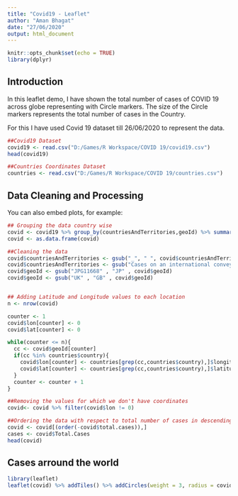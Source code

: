 ---
title: "Covid19 - Leaflet"
author: "Aman Bhagat"
date: "27/06/2020"
output: html_document
---

```{r setup, include=FALSE}
knitr::opts_chunk$set(echo = TRUE)
library(dplyr)
```

## Introduction

In this leaflet demo, I have shown the total number of cases of COVID 19 across globe representing with Circle markers. The size of the Circle markers represents the total number of cases in the Country.

For this I have used Covid 19 dataset till 26/06/2020 to represent the data. 

```{r covid}
##Covid19 Dataset
covid19 <- read.csv("D:/Games/R Workspace/COVID 19/covid19.csv")
head(covid19)

##Countries Coordinates Dataset 
countries <- read.csv("D:/Games/R Workspace/COVID 19/countries.csv")
```

## Data Cleaning and Processing

You can also embed plots, for example:

```{r data cleaning}
## Grouping the data country wise
covid <- covid19 %>% group_by(countriesAndTerritories,geoId) %>% summarize("total.cases" = sum(cases))
covid <- as.data.frame(covid)

##Cleaning the data
covid$countriesAndTerritories <- gsub("_", " ", covid$countriesAndTerritories)
covid$countriesAndTerritories <- gsub("Cases on an international conveyance Japan", "Japan", covid$countriesAndTerritories)
covid$geoId <- gsub("JPG11668" , "JP" , covid$geoId)
covid$geoId <- gsub("UK" , "GB" , covid$geoId)


## Adding Latitude and Longitude values to each location
n <- nrow(covid)

counter <- 1
covid$lon[counter] <- 0
covid$lat[counter] <- 0

while(counter <= n){
  cc <- covid$geoId[counter]
  if(cc %in% countries$country){
    covid$lon[counter] <- countries[grep(cc,countries$country),]$longitude
    covid$lat[counter] <- countries[grep(cc,countries$country),]$latitude
  }
  counter <- counter + 1
}

##Removing the values for which we don't have coordinates
covid<- covid %>% filter(covid$lon != 0)

##Ordering the data with respect to total number of cases in descending order
covid <- covid[(order(-covid$total.cases)),]
cases <- covid$Total.Cases
head(covid)
```

## Cases arround the world

```{r leaflet}
library(leaflet)
leaflet(covid) %>% addTiles() %>% addCircles(weight = 3, radius = covid$total.cases)
```